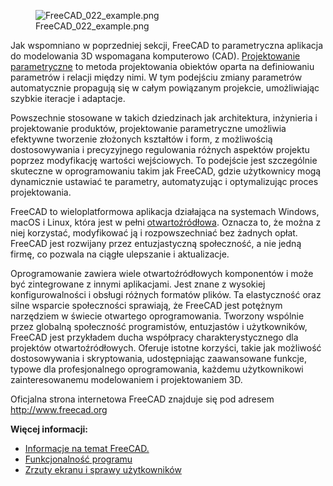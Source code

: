 <languages/>

{{Docnav/pl
|[[Manual:Introduction/pl|Słowo wstępne]]
|[[Manual:Installing/pl|Instalacja]]
|[[Manual:Introduction/pl|Podręcznik: Słowo wstępne]]
|IconL = Crystal Clear manual.png
|IconC = Crystal Clear manual.png
}}

{{Manual:TOC}}

[[File:FreeCAD 022 example.png]]

Jak wspomniano w poprzedniej sekcji, FreeCAD to parametryczna aplikacja do modelowania 3D wspomagana komputerowo (CAD). [https://en.wikipedia.org/wiki/Parametric_design Projektowanie parametryczne] to metoda projektowania obiektów oparta na definiowaniu parametrów i relacji między nimi. W tym podejściu zmiany parametrów automatycznie propagują się w całym powiązanym projekcie, umożliwiając szybkie iteracje i adaptacje. 

Powszechnie stosowane w takich dziedzinach jak architektura, inżynieria i projektowanie produktów, projektowanie parametryczne umożliwia efektywne tworzenie złożonych kształtów i form, z możliwością dostosowywania i precyzyjnego regulowania różnych aspektów projektu poprzez modyfikację wartości wejściowych. To podejście jest szczególnie skuteczne w oprogramowaniu takim jak FreeCAD, gdzie użytkownicy mogą dynamicznie ustawiać te parametry, automatyzując i optymalizując proces projektowania.

FreeCAD to wieloplatformowa aplikacja działająca na systemach Windows, macOS i Linux, która jest w pełni [https://en.wikipedia.org/wiki/Open_source otwartoźródłowa]. Oznacza to, że można z niej korzystać, modyfikować ją i rozpowszechniać bez żadnych opłat. FreeCAD jest rozwijany przez entuzjastyczną społeczność, a nie jedną firmę, co pozwala na ciągłe ulepszanie i aktualizacje.

Oprogramowanie zawiera wiele otwartoźródłowych komponentów i może być zintegrowane z innymi aplikacjami. Jest znane z wysokiej konfigurowalności i obsługi różnych formatów plików. Ta elastyczność oraz silne wsparcie społeczności sprawiają, że FreeCAD jest potężnym narzędziem w świecie otwartego oprogramowania. Tworzony wspólnie przez globalną społeczność programistów, entuzjastów i użytkowników, FreeCAD jest przykładem ducha współpracy charakterystycznego dla projektów otwartoźródłowych. Oferuje istotne korzyści, takie jak możliwość dostosowywania i skryptowania, udostępniając zaawansowane funkcje, typowe dla profesjonalnego oprogramowania, każdemu użytkownikowi zainteresowanemu modelowaniem i projektowaniem 3D.

<div class="mw-translate-fuzzy">
Oficjalna strona internetowa FreeCAD znajduje się pod adresem [https://www.freecad.org/?lang=pl http://www.freecad.org]
</div>

'''Więcej informacji:'''

* [[About_FreeCAD/pl|Informacje na temat FreeCAD.]]
* [[Feature_list/pl|Funkcjonalność programu]]
* [https://forum.freecad.org/viewforum.php?f=24 Zrzuty ekranu i sprawy użytkowników]


{{Docnav/pl
|[[Manual:Introduction/pl|Słowo wstępne]]
|[[Manual:Installing/pl|Instalacja]]
|[[Manual:Introduction/pl|Podręcznik: Słowo wstępne]]
|IconL = Crystal Clear manual.png
|IconC = Crystal Clear manual.png
}}
